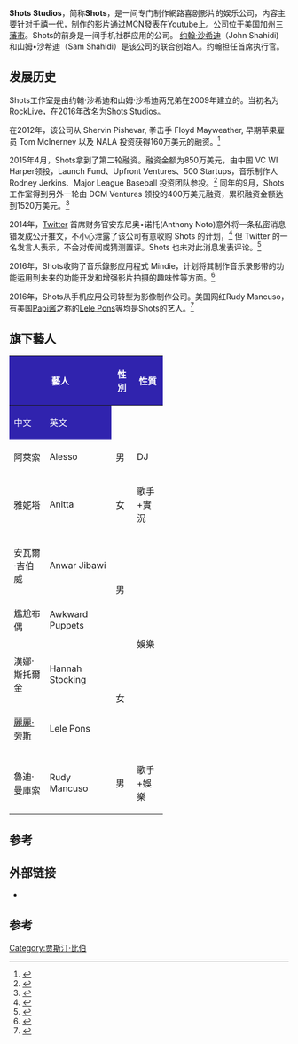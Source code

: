 {{expand|time=2014-03-21T22:58:58+00:00}}
{{Infobox software
| name                   = Shots Studios
| title                  = Shots Studios
| logo                   =
| author                 = 
| released               = 
| latest release version = 
| frequently updated     = <!-- DO ''not'' include this parameter unless you know what it does -->
| website                = {{URL|shots.com}}
| standard               = 
| AsOf                   = 
}}
'''Shots Studios'''，简称'''Shots'''，是一间专门制作網路喜剧影片的娱乐公司，内容主要针对[[千禧一代|千禧一代]]，制作的影片通过MCN發表在[[Youtube|Youtube]]上。公司位于美国加州[[三藩市|三藩市]]。Shots的前身是一间手机社群应用的公司。
[[约翰·沙希迪|约翰·沙希迪]]（John Shahidi) 和山姆•沙希迪（Sam Shahidi）是该公司的联合创始人。约翰担任首席执行官。

==发展历史==
Shots工作室是由约翰·沙希迪和山姆·沙希迪两兄弟在2009年建立的。当初名为 RockLive，在2016年改名为Shots Studios。
 
在2012年，该公司从 Shervin Pishevar, 拳击手 Floyd Mayweather, 早期苹果雇员 Tom McInerney 以及 NALA 投资获得160万美元的融资。<ref>{{cite web|url=http://techcrunch.cn/2013/11/13/justin-bieber-shots-of-me/|title=贾斯汀·比伯的首次个人科技投资：自拍照社交网络 Shots of Me|author=Josh Constine，书航|publisher=TechCrunch|date=Nov 13, 2013|accessdate=Jun 27, 2016|archive-date=2016-08-04|archive-url=https://web.archive.org/web/20160804055602/http://techcrunch.cn/2013/11/13/justin-bieber-shots-of-me/|dead-url=no}}</ref>

2015年4月，Shots拿到了第二轮融资。融资金额为850万美元，由中国 VC WI Harper领投，Launch Fund、Upfront Ventures、500 Startups，音乐制作人 Rodney Jerkins、Major League Baseball 投资团队参投。<ref>{{cite web|url=http://36kr.com/p/532121.html|title=Justin Bieber投资的Shots Of Me获850万美金新一轮融资，中经合集团领投|author=Chloe|publisher=36氪|date=Apr 21, 2015|accessdate=Jun 27, 2016|archive-date=2015-04-26|archive-url=https://web.archive.org/web/20150426014415/http://36kr.com/p/532121.html|dead-url=no}}</ref> 同年的9月，Shots工作室得到另外一轮由 DCM Ventures 领投的400万美元融资，累积融资金额达到1520万美元。<ref>{{cite web|url=http://techcrunch.cn/2016/03/07/shotscomedyapp/|title=贾斯汀·比伯投资的自拍应用 Shots 现在支持分享更多内容|author=Katie Roof，钱功毅|publisher=TechCrunch|date=Apr 21, 2015|accessdate=Jun 27, 2016|archive-date=2016-07-30|archive-url=https://web.archive.org/web/20160730010833/http://techcrunch.cn/2016/03/07/shotscomedyapp/|dead-url=no}}</ref>

2014年，[[Twitter|Twitter]] 首席财务官安东尼奥•诺托(Anthony Noto)意外将一条私密消息错发成公开推文，不小心泄露了该公司有意收购 Shots 的计划，<ref>{{cite web|url=http://tech.qq.com/a/20141126/152628.htm|title=Twitter想要收购比伯投资的自拍应用Shots|author=李路|publisher=腾讯科技|date=Nov 26, 2014|accessdate=Jun 27, 2016|archive-date=2014-12-17|archive-url=https://web.archive.org/web/20141217105800/http://tech.qq.com/a/20141126/152628.htm|dead-url=no}}</ref> 但 Twitter 的一名发言人表示，不会对传闻或猜测置评。Shots 也未对此消息发表评论。<ref>{{cite web|url=http://tech.sina.com.cn/i/2014-11-26/doc-icesifvw8662191.shtml|title=Twitter或收购贾斯汀-比伯投资的自拍应用Shots|author=维金|publisher=新浪科技|date=Nov 26, 2014|accessdate=Jun 28, 2016|archive-date=2016-08-16|archive-url=https://web.archive.org/web/20160816002310/http://tech.sina.com.cn/i/2014-11-26/doc-icesifvw8662191.shtml|dead-url=no}}</ref>

2016年，Shots收购了音乐錄影应用程式 Mindie，计划将其制作音乐录影带的功能运用到未来的功能开发和增强影片拍摄的趣味性等方面。<ref>{{cite web|url=http://it.sohu.com/20160420/n445196270.shtml|title=美国青少年新宠Shots: 搞笑影片App让人人成为网红|author=|publisher=搜狐科技|date=Apr 20, 2016|accessdate=Jun 27, 2016|archive-date=2016-08-14|archive-url=https://web.archive.org/web/20160814164458/http://it.sohu.com/20160420/n445196270.shtml|dead-url=no}}</ref>

2016年，Shots从手机应用公司转型为影像制作公司。美国网红Rudy Mancuso，有美国[[Papi酱|Papi酱]]之称的[[麗麗·旁斯|Lele Pons]]等均是Shots的艺人。<ref>{{cite web|url=http://www.csdn.net/article/a/2016-04-20/15837596|title=美国网红梦工厂Shots：美国网红更年轻、商业变现能力更强|author=|publisher=csdn|date=Apr 20, 2016|accessdate=Mar 17, 2017|archive-date=2016-08-16|archive-url=https://web.archive.org/web/20160816063923/http://www.csdn.net/article/a/2016-04-20/15837596|dead-url=no}}</ref>

==旗下藝人==
{| class="wikitable" style=text-align:center width=55%
! style="background:#3023AE;color:white" width=30% colspan="2" |藝人
! style="background:#3023AE;color:white" width=5% rowspan="2" |性別
! style="background:#3023AE;color:white" width=10% rowspan="2" |性質
! style="background:#3023AE;color:white" width=10% rowspan="2" |訂閱人數<br/><small>''截至2018年4月26日''</small>
|-
! style="background:#3023AE;color:white" | 中文
! style="background:#3023AE;color:white" | 英文
|- 
| 阿萊索
| Alesso
| 男
| DJ
| 150萬+
|-
| 雅妮塔
| Anitta
| 女
| 歌手+實況
| 850萬+
|-
| 安瓦爾·吉伯威
| Anwar Jibawi
| rowspan="2" | 男
| rowspan="4" | 娛樂
| 250萬+
|-
| 尷尬布偶
| Awkward Puppets
| 70萬+
|-
| 漢娜·斯托爾金
| Hannah Stocking
| rowspan="2" | 女
| 300萬+
|-
| [[麗麗·旁斯|麗麗·旁斯]]
| Lele Pons
| 900萬+
|-
| 魯迪·曼庫索
| Rudy Mancuso
| 男
| 歌手+娛樂
| 400萬+
|}

==参考==
{{reflist|2}}

==外部链接==
*{{Official website|http://www.shots.com}}


== 参考 ==
{{reflist}}

[[Category:贾斯汀·比伯|Category:贾斯汀·比伯]]